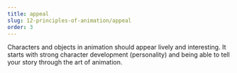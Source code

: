 ```yaml
---
title: appeal
slug: 12-principles-of-animation/appeal
order: 3
---
```


<SlideTemplate title="appeal" i="3" src="/gif/appeal.gif">
  Characters and objects in animation should appear lively and interesting. It
  starts with strong character development (personality) and being able to tell
  your story through the art of animation.
</SlideTemplate>
